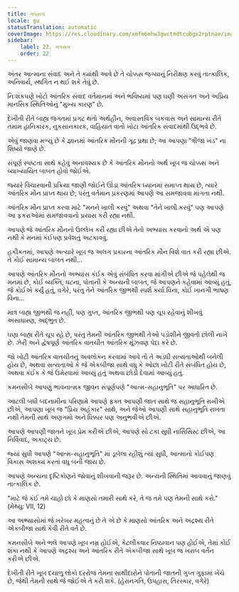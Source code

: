 ```yaml
---
title: ગપસપ
locale: gu
statusTranslation: automatic
coverImage: https://res.cloudinary.com/xmfm6mhw3gwctndtcubgx2rptnae/image/upload/v1740468922/small_cover_tratado_de_psicologia_revolucionaria_a4c0dca4e0.webp
sidebar:
    label: 22. ગપસપ
    order: 22
---
```

અંતર આત્માના સંવાદ અને તે ક્યાંથી આવે છે તે ચોક્કસ જગ્યાનું નિરીક્ષણ કરવું તાત્કાલિક, અનિવાર્ય, સ્થગિત ન થઈ શકે તેવું છે.

નિઃશંકપણે ખોટો આંતરિક સંવાદ વર્તમાનમાં અને ભવિષ્યમાં પણ ઘણી અસંગત અને અપ્રિય માનસિક સ્થિતિઓનું "મુખ્ય કારણ" છે.

દેખીતી રીતે બાહ્ય જગતમાં પ્રગટ થતો અર્થહીન, અવાસ્તવિક બકવાસ અને સામાન્ય રીતે તમામ હાનિકારક, નુકસાનકારક, વાહિયાત વાતો ખોટા આંતરિક સંવાદમાંથી ઉદ્ભવે છે.

એવું જાણવા મળ્યું છે કે જ્ઞાનમાં આંતરિક મૌનની ગૂઢ પ્રથા છે; આ આપણા "ત્રીજા ખંડ" ના શિષ્યો જાણે છે.

સંપૂર્ણ સ્પષ્ટતા સાથે કહેવું અનાવશ્યક છે કે આંતરિક મૌનનો અર્થ ખૂબ જ ચોક્કસ અને વ્યાખ્યાયિત બાબત હોવો જોઈએ.

જ્યારે વિચારવાની પ્રક્રિયા જાણી જોઈને ઊંડા આંતરિક ધ્યાનમાં સમાપ્ત થાય છે, ત્યારે આંતરિક મૌન પ્રાપ્ત થાય છે; પરંતુ વર્તમાન પ્રકરણમાં આપણે આ સમજાવવા માંગતા નથી.

આંતરિક મૌન પ્રાપ્ત કરવા માટે "મનને ખાલી કરવું" અથવા "તેને ખાલી કરવું" પણ આપણે આ ફકરાઓમાં સમજાવવાનો પ્રયાસ કરી રહ્યા નથી.

આપણે જે આંતરિક મૌનનો ઉલ્લેખ કરી રહ્યા છીએ તેનો અભ્યાસ કરવાનો અર્થ એ પણ નથી કે મનમાં કંઈપણ પ્રવેશતું અટકાવવું.

હકીકતમાં, આપણે અત્યારે ખૂબ જ અલગ પ્રકારના આંતરિક મૌન વિશે વાત કરી રહ્યા છીએ. તે કોઈ સામાન્ય બાબત નથી...

આપણે આંતરિક મૌનનો અભ્યાસ કંઈક એવું સંબંધિત કરવા માંગીએ છીએ જે પહેલેથી જ મનમાં છે, કોઈ વ્યક્તિ, ઘટના, પોતાની કે અન્યની બાબત, જે આપણને કહેવામાં આવ્યું હતું, જે કોઈએ કર્યું હતું, વગેરે, પરંતુ તેને આંતરિક જીભથી સ્પર્શ કર્યા વિના, કોઈ ખાનગી ભાષણ વિના...

માત્ર બાહ્ય જીભથી જ નહીં, પણ ગુપ્ત, આંતરિક જીભથી પણ ચૂપ રહેવાનું શીખવું અસાધારણ, અદ્ભુત છે.

ઘણા બાહ્ય રીતે ચૂપ રહે છે, પરંતુ તેમની આંતરિક જીભથી તેઓ પડોશીને જીવતો છોલી નાખે છે. ઝેરી અને દ્વેષપૂર્ણ આંતરિક વાતચીત આંતરિક મૂંઝવણ પેદા કરે છે.

જો ખોટી આંતરિક વાતચીતનું અવલોકન કરવામાં આવે તો તે અડધી સત્યતાઓથી બનેલી હોય છે, અથવા સત્યતાઓ કે જે એકબીજા સાથે વધુ કે ઓછા ખોટી રીતે સંબંધિત હોય છે, અથવા કંઈક કે જે ઉમેરવામાં આવ્યું હતું અથવા છોડી દેવામાં આવ્યું હતું.

કમનસીબે આપણું ભાવનાત્મક જીવન સંપૂર્ણપણે "આત્મ-સહાનુભૂતિ" પર આધારિત છે.

આટલી બધી બદનામીના પરિણામે આપણે ફક્ત આપણી જાત સાથે જ સહાનુભૂતિ રાખીએ છીએ, આપણા ખૂબ જ "પ્રિય અહંકાર" સાથે, અને જેઓ આપણી સાથે સહાનુભૂતિ રાખતા નથી તેમની સાથે અણગમો અને ધિક્કાર પણ અનુભવીએ છીએ.

આપણે આપણી જાતને ખૂબ પ્રેમ કરીએ છીએ, આપણે સો ટકા સુધી નાર્સિસિસ્ટ છીએ, આ નિર્વિવાદ, અકાટ્ય છે.

જ્યાં સુધી આપણે "આત્મ-સહાનુભૂતિ" માં ડૂબેલા રહીશું ત્યાં સુધી, આત્માનો કોઈપણ વિકાસ અશક્ય કરતાં વધુ બની જાય છે.

આપણે અન્યના દૃષ્ટિકોણને જોવાનું શીખવાની જરૂર છે. અન્યની સ્થિતિમાં આવવાનું જાણવું તાત્કાલિક છે.

"માટે જે કંઈ તમે ચાહો છો કે માણસો તમારી સાથે કરે, તે જ તમે પણ તેમની સાથે કરો." (મેથ્યુ: VII, 12)

આ અભ્યાસોમાં જે ખરેખર મહત્વનું છે તે એ છે કે માણસો આંતરિક અને અદ્રશ્ય રીતે એકબીજા સાથે કેવી રીતે વર્તે છે.

કમનસીબે અને ભલે આપણે ખૂબ નમ્ર હોઈએ, કેટલીકવાર નિષ્ઠાવાન પણ હોઈએ, તેમાં કોઈ શંકા નથી કે આપણે અદ્રશ્ય અને આંતરિક રીતે એકબીજા સાથે ખૂબ જ ખરાબ વર્તન કરીએ છીએ.

દેખીતી રીતે ખૂબ દયાળુ લોકો દરરોજ તેમના સાથીદારોને પોતાની જાતની ગુપ્ત ગુફામાં ખેંચે છે, જેથી તેમની સાથે જે જોઈએ તે કરી શકે. (હેરાનગતિ, ઉપહાસ, તિરસ્કાર, વગેરે)

